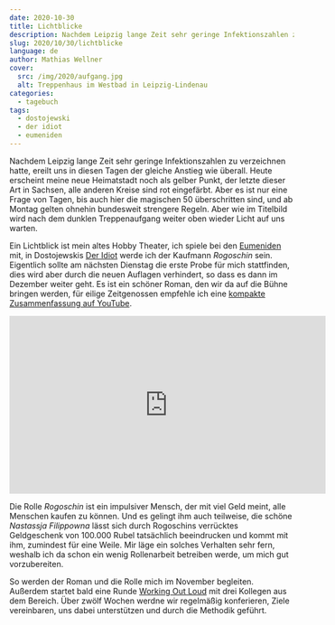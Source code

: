 ```yaml
---
date: 2020-10-30
title: Lichtblicke
description: Nachdem Leipzig lange Zeit sehr geringe Infektionszahlen zu verzeichnen hatte, ereilt uns in diesen Tagen der gleiche Anstieg wie überall. Heute erscheint meine neue Heimatstadt noch als gelber Punkt, der letzte dieser Art in Sachsen, alle anderen Kreise sind rot eingefärbt. Aber es ist nur eine Frage von Tagen, bis auch hier die magischen 50 überschritten sind, und ab Montag gelten ohnehin bundesweit strengere Regeln. Aber wie im Titelbild wird nach dem dunklen Treppenaufgang weiter oben wieder Licht auf uns warten.
slug: 2020/10/30/lichtblicke
language: de
author: Mathias Wellner
cover:
  src: /img/2020/aufgang.jpg
  alt: Treppenhaus im Westbad in Leipzig-Lindenau
categories:
  - tagebuch
tags:
  - dostojewski
  - der idiot
  - eumeniden
---
```



Nachdem Leipzig lange Zeit sehr geringe Infektionszahlen zu verzeichnen hatte, ereilt uns in diesen Tagen der gleiche Anstieg wie überall. Heute erscheint meine neue Heimatstadt noch als gelber Punkt, der letzte dieser Art in Sachsen, alle anderen Kreise sind rot eingefärbt. Aber es ist nur eine Frage von Tagen, bis auch hier die magischen 50 überschritten sind, und ab Montag gelten ohnehin bundesweit strengere Regeln. Aber wie im Titelbild wird nach dem dunklen Treppenaufgang weiter oben wieder Licht auf uns warten.

<ResponsiveImage
  src="/img/2020/aufgang.jpg"
  alt="Treppenhaus im Westbad in Leipzig-Lindenau"
  aspectRatio="1:1"
/>

Ein Lichtblick ist mein altes Hobby Theater, ich spiele bei den [Eumeniden](http://www.theatereumeniden.de/) mit, in Dostojewskis [Der Idiot](https://de.wikipedia.org/wiki/Der_Idiot) werde ich der Kaufmann _Rogoschin_ sein. Eigentlich sollte am nächsten Dienstag die erste Probe für mich stattfinden, dies wird aber durch die neuen Auflagen verhindert, so dass es dann im Dezember weiter geht. Es ist ein schöner Roman, den wir da auf die Bühne bringen werden, für eilige Zeitgenossen empfehle ich eine [kompakte Zusammenfassung auf YouTube](https://www.youtube.com/watch?v=7G3S-PQtIHY).

<iframe
  width="560"
  height="315"
  src="https://www.youtube-nocookie.com/embed/7G3S-PQtIHY"
  frameborder="0"
  allow="accelerometer; autoplay; clipboard-write; encrypted-media; gyroscope; picture-in-picture"
  allowfullscreen
></iframe>

Die Rolle _Rogoschin_ ist ein impulsiver Mensch, der mit viel Geld meint, alle Menschen kaufen zu können. Und es gelingt ihm auch teilweise, die schöne _Nastassja Filippowna_ lässt sich durch Rogoschins verrücktes Geldgeschenk von 100.000 Rubel tatsächlich beeindrucken und kommt mit ihm, zumindest für eine Weile. Mir läge ein solches Verhalten sehr fern, weshalb ich da schon ein wenig Rollenarbeit betreiben werde, um mich gut vorzubereiten.

So werden der Roman und die Rolle mich im November begleiten. Außerdem startet bald eine Runde [Working Out Loud](https://de.wikipedia.org/wiki/Working_out_loud) mit drei Kollegen aus dem Bereich. Über zwölf Wochen werdne wir regelmäßig konferieren, Ziele vereinbaren, uns dabei unterstützen und durch die Methodik geführt.
